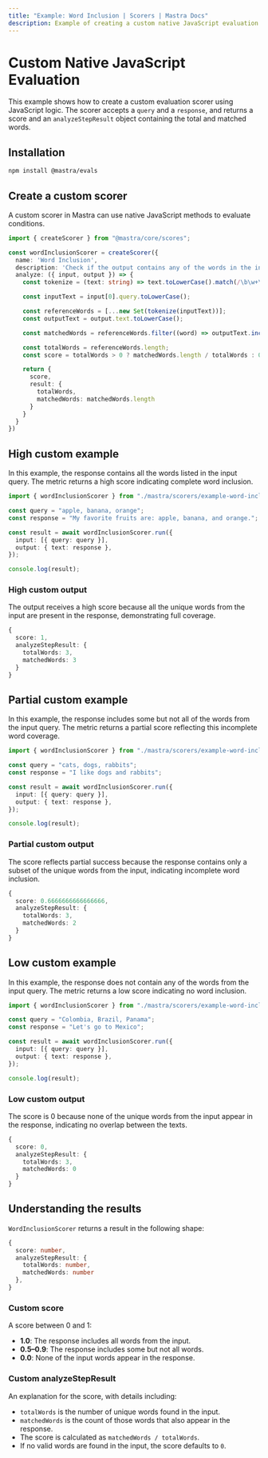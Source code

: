 ```yaml
---
title: "Example: Word Inclusion | Scorers | Mastra Docs"
description: Example of creating a custom native JavaScript evaluation scorer.
---
```



# Custom Native JavaScript Evaluation

This example shows how to create a custom evaluation scorer using JavaScript logic. The scorer accepts a `query` and a `response`, and returns a score and an `analyzeStepResult` object containing the total and matched words.

## Installation

```bash
npm install @mastra/evals
```

## Create a custom scorer

A custom scorer in Mastra can use native JavaScript methods to evaluate conditions.

```typescript filename="src/mastra/evals/example-word-inclusion.ts" showLineNumbers copy
import { createScorer } from "@mastra/core/scores";

const wordInclusionScorer = createScorer({
  name: 'Word Inclusion',
  description: 'Check if the output contains any of the words in the input',
  analyze: ({ input, output }) => {
    const tokenize = (text: string) => text.toLowerCase().match(/\b\w+\b/g) || [];

    const inputText = input[0].query.toLowerCase();

    const referenceWords = [...new Set(tokenize(inputText))];
    const outputText = output.text.toLowerCase();

    const matchedWords = referenceWords.filter((word) => outputText.includes(word));

    const totalWords = referenceWords.length;
    const score = totalWords > 0 ? matchedWords.length / totalWords : 0;

    return {
      score,
      result: {
        totalWords,
        matchedWords: matchedWords.length
      }
    }
  }
})
```

## High custom example

In this example, the response contains all the words listed in the input query. The metric returns a high score indicating complete word inclusion.

```typescript filename="src/example-high-word-inclusion.ts" showLineNumbers copy
import { wordInclusionScorer } from "./mastra/scorers/example-word-inclusion";

const query = "apple, banana, orange";
const response = "My favorite fruits are: apple, banana, and orange.";

const result = await wordInclusionScorer.run({
  input: [{ query: query }],
  output: { text: response },
});

console.log(result);
```

### High custom output

The output receives a high score because all the unique words from the input are present in the response, demonstrating full coverage.

```typescript
{
  score: 1,
  analyzeStepResult: {
    totalWords: 3,
    matchedWords: 3
  }
}
```

## Partial custom example

In this example, the response includes some but not all of the words from the input query. The metric returns a partial score reflecting this incomplete word coverage.

```typescript filename="src/example-partial-word-inclusion.ts" showLineNumbers copy
import { wordInclusionScorer } from "./mastra/scorers/example-word-inclusion";

const query = "cats, dogs, rabbits";
const response = "I like dogs and rabbits";

const result = await wordInclusionScorer.run({
  input: [{ query: query }],
  output: { text: response },
});

console.log(result);
```

### Partial custom output

The score reflects partial success because the response contains only a subset of the unique words from the input, indicating incomplete word inclusion.

```typescript
{
  score: 0.6666666666666666,
  analyzeStepResult: {
    totalWords: 3,
    matchedWords: 2
  }
}
```

## Low custom example

In this example, the response does not contain any of the words from the input query. The metric returns a low score indicating no word inclusion.

```typescript filename="src/example-low-word-inclusion.ts" showLineNumbers copy
import { wordInclusionScorer } from "./mastra/scorers/example-word-inclusion";

const query = "Colombia, Brazil, Panama";
const response = "Let's go to Mexico";

const result = await wordInclusionScorer.run({
  input: [{ query: query }],
  output: { text: response },
});

console.log(result);
```

### Low custom output

The score is 0 because none of the unique words from the input appear in the response, indicating no overlap between the texts.

```typescript
{
  score: 0,
  analyzeStepResult: {
    totalWords: 3,
    matchedWords: 0
  }
}
```

## Understanding the results

`WordInclusionScorer` returns a result in the following shape:

```typescript
{
  score: number,
  analyzeStepResult: {
    totalWords: number,
    matchedWords: number
  },
}
```

### Custom score

A score between 0 and 1:

- **1.0**: The response includes all words from the input.
- **0.5–0.9**: The response includes some but not all words.
- **0.0**: None of the input words appear in the response.

### Custom analyzeStepResult

An explanation for the score, with details including:

- `totalWords` is the number of unique words found in the input.
- `matchedWords` is the count of those words that also appear in the response.
- The score is calculated as `matchedWords / totalWords`.
- If no valid words are found in the input, the score defaults to `0`.

<GithubLink
  marginTop='mt-16'
  link="https://github.com/mastra-ai/mastra/blob/main/examples/basics/scorers/custom-code-scorer"
/>
